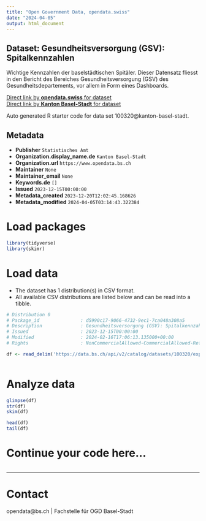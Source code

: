 ```yaml
---
title: "Open Government Data, opendata.swiss"
date: "2024-04-05"
output: html_document
---
```


## Dataset: Gesundheitsversorgung (GSV): Spitalkennzahlen

Wichtige Kennzahlen der baselstädtischen Spitäler. Dieser Datensatz fliesst in den Bericht des Bereiches Gesundheitsversorgung (GSV) des Gesundheitsdepartements, vor allem in Form eines Dashboards.

[Direct link by **opendata.swiss** for dataset](https://opendata.swiss/de/dataset/gesundheitsversorgung-gsv-spitalkennzahlen)<br>
[Direct link by **Kanton Basel-Stadt** for dataset](https://data.bs.ch/explore/dataset/100320/)

Auto generated R starter code for data set 100320@kanton-basel-stadt.

## Metadata

- **Publisher** `Statistisches Amt`
- **Organization.display_name.de** `Kanton Basel-Stadt`
- **Organization.url** `https://www.opendata.bs.ch`
- **Maintainer** `None`
- **Maintainer_email** `None`
- **Keywords.de** `[]`
- **Issued** `2023-12-15T00:00:00`
- **Metadata_created** `2023-12-20T12:02:45.168626`
- **Metadata_modified** `2024-04-05T03:14:43.322384`


# Load packages

```r

library(tidyverse)
library(skimr)

```

# Load data

-   The dataset has 1 distribution(s) in CSV format.
-   All available CSV distributions are listed below and can be read into a tibble.

```r

# Distribution 0
# Package_id               : d5990c17-9066-4732-9ec1-7ca048a308a5
# Description              : Gesundheitsversorgung (GSV): Spitalkennzahlen (csv)
# Issued                   : 2023-12-15T00:00:00
# Modified                 : 2024-02-16T17:06:13.135000+00:00
# Rights                   : NonCommercialAllowed-CommercialAllowed-ReferenceRequired

df <- read_delim('https://data.bs.ch/api/v2/catalog/datasets/100320/exports/csv')



```

# Analyze data

```r

glimpse(df)
str(df)
skim(df)

head(df)
tail(df)

```

# Continue your code here...

```r

```

------------------------------------------------------------------------

# Contact

opendata@bs.ch | Fachstelle für OGD Basel-Stadt
